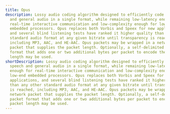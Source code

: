 ---
title: Opus
description: Lossy audio coding algorithm designed to efficiently code speech
  and general audio in a single format, while remaining low-latency enough for
  real-time interactive communication and low-complexity enough for low-end
  embedded processors. Opus replaces both Vorbis and Speex for new applications,
  and several blind listening tests have ranked it higher quality than any other
  standard audio format at any given bitrate until transparency is reached,
  including MP3, AAC, and HE-AAC. Opus packets may be wrapped in a network
  packet that supplies the packet length. Optionally, a self-delimited packet
  format that adds one or two additional bytes per packet to encode the packet
  length may be used.
shortDescription: Lossy audio coding algorithm designed to efficiently code
  speech and general audio in a single format, while remaining low-latency
  enough for real-time interactive communication and low-complexity enough for
  low-end embedded processors. Opus replaces both Vorbis and Speex for new
  applications, and several blind listening tests have ranked it higher quality
  than any other standard audio format at any given bitrate until transparency
  is reached, including MP3, AAC, and HE-AAC. Opus packets may be wrapped in a
  network packet that supplies the packet length. Optionally, a self-delimited
  packet format that adds one or two additional bytes per packet to encode the
  packet length may be used.
---
